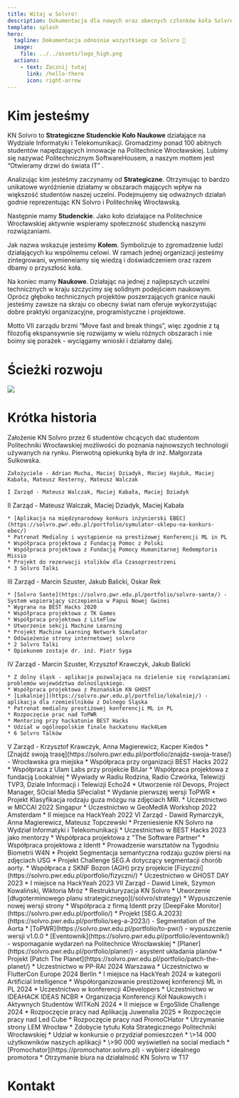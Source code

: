 ```yaml
---
title: Witaj w Solvro!
description: Dokumentacja dla nowych oraz obecnych członków koła Solvro
template: splash
hero:
  tagline: Dokumentacja odnośnie wszystkiego co Solvro 🚀
  image:
    file: ../../assets/logo_high.png
  actions:
    - text: Zacznij tutaj
      link: /hello-there
      icon: right-arrow
---
```



# Kim jesteśmy

KN Solvro to **Strategiczne Studenckie Koło Naukowe** działające na Wydziale Informatyki i Telekomunikacji. Gromadzimy ponad 100 abitnych studentów napędzających innowacje na Politechnice Wrocławskiej. Lubimy się nazywać Politechnicznym SoftwareHousem, a naszym mottem jest “Otwieramy drzwi do świata IT” .

Analizując kim jesteśmy zaczynamy od **Strategiczne**. Otrzymując to bardzo unikatowe wyróżnienie działamy w obszarach mających wpływ na większość studentów naszej uczelni. Podejmujemy się odważnych działań godnie reprezentując KN Solvro i Politechnikę Wrocławską.

Następnie mamy **Studenckie**. Jako koło działające na Politechnice Wrocławskiej aktywnie wspieramy społeczność studencką naszymi rozwiązaniami.

Jak nazwa wskazuje jesteśmy **Kołem**. Symbolizuje to zgromadzenie ludzi działających ku wspólnemu celowi. W ramach jednej organizacji jesteśmy zintegrowani, wymieneiamy się wiedzą i doświadczeniem oraz razem dbamy o przyszłość koła.

Na koniec mamy **Naukowe**. Działając na jednej z najlepszych uczelni technicznych w kraju szczycimy się solidnym podejściem naukowym. Oprócz głęboko technicznych projektów poszerzających granice nauki jesteśmy zawsze na skraju co obecny świat nam oferuje wykorzystując dobre praktyki organizacyjne, programistyczne i projektowe.

Motto VII zarządu brzmi “Move fast and break things”, więc zgodnie z tą filozofią ekspansywnie się rozwijamy w wielu różnych obszarach i nie boimy się porażek - wyciągamy wnioski i działamy dalej.

<LinkCard title="Strategia KN Solvro" href="/solvro/strategy/" />
<LinkCard title="Obecny zarząd" href="/solvro/vii_board/" />

# Ścieżki rozwoju

![](../../assets/solvro/what-we-do.png)

# Krótka historia


<CardGrid stagger>
  <Card title="2018" >
    Założenie KN Solvro przez 6 studentów chcących dać studentom Politechniki Wrocławskiej możliwości do poznania najnowszych technologii używanych na rynku. Pierwotną opiekunką była dr inż. Małgorzata Sulkowska.

    Założyciele - Adrian Mucha, Maciej Dziadyk, Maciej Hajduk, Maciej Kabała, Mateusz Resterny, Mateusz Walczak

    I Zarząd - Mateusz Walczak, Maciej Kabała, Maciej Dziadyk

  </Card>
  <Card title="2019" >
II Zarząd - Mateusz Walczak, Maciej Dziadyk, Maciej Kabała

    * [Aplikacja na międzynarodowy konkurs inżynierski EBEC](https://solvro.pwr.edu.pl/portfolio/symulator-sklepu-na-konkurs-ebec/)
    * Patronat Medialny i wystąpienie na prestiżowej Konferencji ML in PL
    * Współpraca projektowa z Fundacją Pomoc z Polski
    * Współpraca projektowa z Fundacją Pomocy Humanitarnej Redemptoris Missio
    * Projekt do rezerwacji stolików dla Czasoprzestrzeni
    * 3 Solvro Talki

  </Card>
  <Card title="2020" >
  III Zarząd - Marcin Szuster, Jakub Balicki, Oskar Rek

    * [Solvro Sante](https://solvro.pwr.edu.pl/portfolio/solvro-sante/) - System wspierający szczepienia w Papui Nowej Gwinei
    * Wygrana na BEST Hacks 2020
    * Współpraca projektowa z TK Games
    * Współpraca projektowa z LiteFlow
    * Utworzenie sekcji Machine Learning
    * Projekt Machine Learning Network Simulator
    * Odświeżenie strony internetowej solvro
    * 2 Solvro Talki
    * Opiekunem zostaje dr. inż. Piotr Syga

  </Card>
  <Card title="2021" >
  IV Zarząd - Marcin Szuster, Krzysztof Krawczyk, Jakub Balicki

    * Z dolny śląsk - aplikacja pozwalająca na dzielenie się rozwiązaniami problemów województwa dolnośląskiego.
    * Współpraca projektowa z Poznańskim KN GHOST
    * [Lokalniej](https://solvro.pwr.edu.pl/portfolio/lokalniej/) - aplikacja dla rzemieślników z Dolnego Śląska
    * Patronat medialny prestiżowej konferencji ML in PL
    * Rozpoczęcie prac nad ToPWR
    * Mentoring przy hackatonie BEST Hacks
    * Udział w ogólnopolskim finale hackatonu Hack4Lem
    * 6 Solvro Talków

  </Card>
  <Card title="2022">
  V Zarząd - Krzysztof Krawczyk, Anna Magierewicz, Kacper Kiedos
    * [Znajdź swoją trasę](https://solvro.pwr.edu.pl/portfolio/znajdz-swoja-trase/) - Wrocławska gra miejska 
    * Współpraca przy organizacji BEST Hacks 2022
    * Współpraca z Ulam Labs przy projekcie BitJar
    * Współpraca projektowa z fundacją Lookalniej
    * Wywiady w Radiu Rodzina, Radio Czwórka, Telewizji TVP3, Dziale Informacji i Telewizji Echo24
    * Utworzenie ról Devops, Project Manager, SOcial Media SPecialist
    * Wydanie pierwszej wersji ToPWR
    * Projekt Klasyfikacja rodzaju guza mózgu na zdjęciach MRI.
    * Uczestnictwo w MICCAI 2022 Singapur
    * Uczestnictwo w GeoMedIA Workshop 2022 Amsterdam
    * II miejsce na HackYeah 2022
  </Card>
  <Card title="2023" >
  VI Zarząd - Dawid Rymarczyk, Anna Magierewicz, Mateusz Topczewski
  * Przeniesienie KN Solvro na Wydział Informatyki i Telekomunikacji
  * Uczestnictwo w BEST Hacks 2023 jako mentorzy
  * Współpraca projektowa z "The Software Partner"
  * Współpraca projektowa z Identt
  * Prowadzenie warsztatów na Tygodniu Biometrii W4N 
  * Projekt Segmentacja semantyczna rodzaju guzów piersi na zdjęciach USG
  * Projekt Challenge SEG.A dotyczący segmentacji chorób aorty.
  * Współpraca z SKNF Bozon (AGH) przy projekcie [Fizyczni](https://solvro.pwr.edu.pl/portfolio/fizyczni/)
  * Uczestnictwo w GHOST DAY 2023
  * I miejsce na HackYeah 2023
  </Card>
  <Card title="2024" >
  VII Zarząd - Dawid Linek, Szymon Kowaliński, Wiktoria Mróz
    * Restrukturyzacja KN Solvro
    * Utworzenie [długoterminowego planu strategicznego](/solvro/strategy)
    * Wypuszczenie nowej wersji strony 
    * Współpraca z firmą Identt przy [DeepFake Monitor](https://solvro.pwr.edu.pl/portfolio/)
    * Projekt [SEG.A.2023](https://solvro.pwr.edu.pl/portfolio/seg-a-2023/) - Segmentation of the Aorta
    * [ToPWR](https://solvro.pwr.edu.pl/portfolio/to-pwr/) - wypuszczenie wersji v1.0.0
    * [Eventownik](https://solvro.pwr.edu.pl/portfolio/eventownik/) - wspomaganie wydarzeń na Politechnice Wrocławskiej
    * [Planer](https://solvro.pwr.edu.pl/portfolio/planer/) - asystent układania planów
    * Projekt [Patch The Planet](https://solvro.pwr.edu.pl/portfolio/patch-the-planet/)
    * Uczestnictwo w PP-RAI 2024 Warszawa
    * Uczestnictwo w FlutterCon Europe 2024 Berlin
    * I miejsce na HackYeah 2024 w kategorii Artificial Intelligence
    * Współorganizowanie prestiżowej konferencji ML in PL 2024
    * Uczestnictwo w konferencji 4Developers 
    * Uczestnictwo w IDEAHACK IDEAS NCBR  
    * Organizacja Konferencji Kół Naukowych i Aktywnych Studentów WITKoN 2024 
    * II miejsce w ErgoSlide Challenge 2024
    * Rozpoczęcie pracy nad Aplikacją Juwenalia 2025
    * Rozpoczęcie pracy nad Led Cube
    * Rozpoczęcie pracy nad PromoCHator
    * Utrzymanie strony LEM Wrocław
    * Zdobycie tytułu Koła Strategicznego Politechniki Wrocławskiej
    * Udział w konkursie o przydział pomieszczeń
    * \>14 000 użytkowników naszych aplikacji
    * \>90 000 wyświetleń na social mediach
  </Card>
  <Card title="2025" >
    * [Promochator](https://promochator.solvro.pl) - wybierz idealnego promotora
    * Otrzymanie biura na działalność KN Solvro w T17
  </Card>
</CardGrid>

# Kontakt
